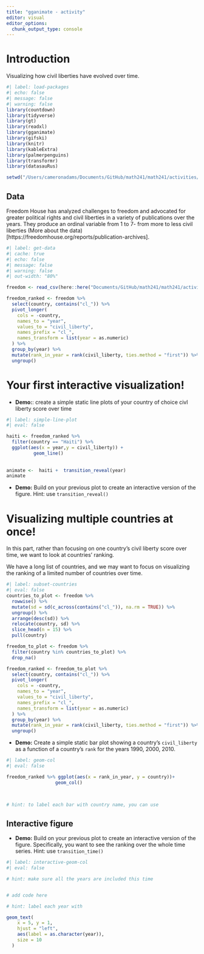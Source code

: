 ```yaml
---
title: "gganimate - activity"
editor: visual
editor_options: 
  chunk_output_type: console
---
```


# Introduction

Visualizing how civil liberties have evolved over time.

```r
#| label: load-packages
#| echo: false
#| message: false
#| warning: false
library(countdown)
library(tidyverse)
library(gt)
library(readxl)
library(gganimate)
library(gifski)
library(knitr)
library(kableExtra)
library(palmerpenguins)
library(transformr)
library(datasauRus)

```

```r
setwd("/Users/cameronadams/Documents/GitHub/math241/math241/activities/")
```

## Data

Freedom House has analyzed challenges to freedom and advocated for greater political rights and civil liberties in a variety of publications over the years. They produce an ordinal variable from 1 to 7- from more to less civil liberties (More about the data)\[https://freedomhouse.org/reports/publication-archives\].

```r
#| label: get-data
#| cache: true
#| echo: false
#| message: false
#| warning: false
#| out-width: "80%"

freedom <- read_csv(here::here("Documents/GitHub/math241/math241/activities/freedom.csv"), na = "-")

freedom_ranked <- freedom %>%
  select(country, contains("cl_")) %>%
  pivot_longer(
    cols = -country,
    names_to = "year",
    values_to = "civil_liberty",
    names_prefix = "cl_",
    names_transform = list(year = as.numeric)
  ) %>%
  group_by(year) %>%
  mutate(rank_in_year = rank(civil_liberty, ties.method = "first")) %>%
  ungroup()

```

# Your first interactive visualization!

-   **Demo:**: create a simple static line plots of your country of choice civl liberty score over time

```r
#| label: simple-line-plot
#| eval: false

haiti <- freedom_ranked %>%
  filter(country == "Haiti") %>% 
  ggplot(aes(x = year,y = civil_liberty)) +
          geom_line() 
        
         
animate <-  haiti +  transition_reveal(year)
animate
```

-   **Demo:** Build on your previous plot to create an interactive version of the figure. Hint: use `transition_reveal()`

# Visualizing multiple countries at once!

In this part, rather than focusing on one country's civil liberty score over time, we want to look at countries' ranking.

We have a long list of countries, and we may want to focus on visualizing the ranking of a limited number of countries over time.

```r
#| label: subset-countries
#| eval: false
countries_to_plot <- freedom %>%
  rowwise() %>%
  mutate(sd = sd(c_across(contains("cl_")), na.rm = TRUE)) %>%
  ungroup() %>%
  arrange(desc(sd)) %>%
  relocate(country, sd) %>%
  slice_head(n = 15) %>%
  pull(country)

freedom_to_plot <- freedom %>%
  filter(country %in% countries_to_plot) %>%
  drop_na()

freedom_ranked <- freedom_to_plot %>%
  select(country, contains("cl_")) %>%
  pivot_longer(
    cols = -country,
    names_to = "year",
    values_to = "civil_liberty",
    names_prefix = "cl_",
    names_transform = list(year = as.numeric)
  ) %>%
  group_by(year) %>%
  mutate(rank_in_year = rank(civil_liberty, ties.method = "first")) %>%
  ungroup()

```

-   **Demo:** Create a simple static bar plot showing a country's `civil_liberty` as a function of a country's `rank` for the years 1990, 2000, 2010.

```r
#| label: geom-col
#| eval: false

freedom_ranked %>% ggplot(aes(x = rank_in_year, y = country))+
                  geom_col() 
                  


# hint: to label each bar with country name, you can use 


```

## Interactive figure

-   **Demo:** Build on your previous plot to create an interactive version of the figure. Specifically, you want to see the ranking over the whole time series. Hint: use `transition_time()`

```r

#| label: interactive-geom-col
#| eval: false

# hint: make sure all the years are included this time


# add code here

# hint: label each year with   

geom_text(
    x = 5, y = 1,
    hjust = "left",
    aes(label = as.character(year)),
    size = 10
  )

```
